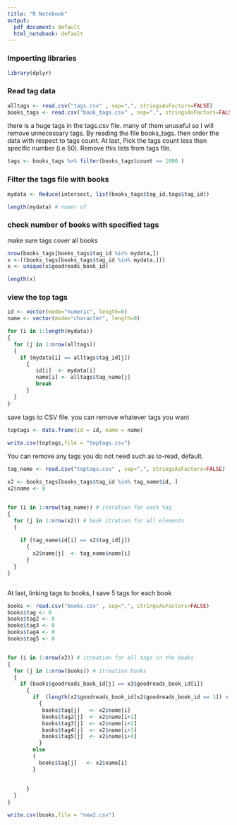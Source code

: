 ---
title: "R Notebook"
output:
  pdf_document: default
  html_notebook: default
---
### Impoerting libraries


```{r}
library(dplyr)


```

### Read tag data

```{r}
alltags <- read.csv("tags.csv" , sep=",", stringsAsFactors=FALSE)
books_tags <- read.csv("book_tags.csv" , sep=",", stringsAsFactors=FALSE)

```


there is a huge tags in the tags.csv file. many of them unuseful so I will  remove unnecessary tags. By reading the file books_tags. then order the data with respect to tags count. At last, Pick the tags count less than specific number (i.e 50). Remove this lists from tags file.


```{r}
tags <- books_tags %>% filter(books_tags$count >= 1000 )


```

### Filter the tags file with books

```{r}

mydata <- Reduce(intersect, list(books_tags$tag_id,tags$tag_id))

length(mydata) # numer of 

```
### check number of books with specified tags
make sure tags cover all books

```{r}

nrow(books_tags[books_tags$tag_id %in% mydata,]) 
x <-((books_tags[books_tags$tag_id %in% mydata,])) 
x <- unique(x$goodreads_book_id)  

length(x)

```

### view the top tags
```{r}
id <- vector(mode="numeric", length=0)
name <- vector(mode="character", length=0)

for (i in 1:length(mydata))
{
  for (j in 1:nrow(alltags))
  {
    if (mydata[i] == alltags$tag_id[j])
      {
         id[i]  <- mydata[i]
         name[i] <- alltags$tag_name[j]
         break
      }
  }
}

```

save tags to CSV file. you can remove whatever tags you want

```{r}

toptags <- data.frame(id = id, name = name)

write.csv(toptags,file = "toptags.csv")

```

You can remove any tags you do not need such as to-read, default.

```{r}
tag_name <- read.csv("toptags.csv" , sep=",", stringsAsFactors=FALSE)

x2 <- books_tags[books_tags$tag_id %in% tag_name$id, ]
x2$name <- 0


for (i in 1:nrow(tag_name)) # iteration for each tag
{
  for (j in 1:nrow(x2)) # book itration for all elements
  {
    
    if (tag_name$id[i] == x2$tag_id[j])
      {
        x2$name[j]  <- tag_name$name[i]
      }
  }
}



```

At last, linking tags to books, I save 5 tags for each book
```{r}

books <- read.csv("books.csv" , sep=",", stringsAsFactors=FALSE)
books$tag <- 0
books$tag2 <- 0
books$tag3 <- 0
books$tag4 <- 0
books$tag5 <- 0


for (i in 1:nrow(x2)) # itreation for all tags in the books
{
  for (j in 1:nrow(books)) # itreation books
  {
    if (books$goodreads_book_id[j] == x3$goodreads_book_id[i])
      {
        if  (length(x2$goodreads_book_id[x2$goodreads_book_id == 1]) > 5)
          {
           books$tag[j]   <- x2$name[i] 
           books$tag2[j]  <- x2$name[i+1] 
           books$tag3[j]  <- x2$name[i+2] 
           books$tag4[j]  <- x2$name[i+3] 
           books$tag5[j]  <- x2$name[i+4] 
          }
        else 
        {
          books$tag[j]   <- x2$name[i] 
        }
         
         
      }
  }
}

write.csv(books,file = "new2.csv")


```

